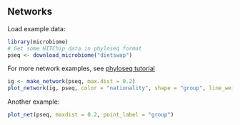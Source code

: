 
## Networks

Load example data:

```r
library(microbiome)
# Get some HITChip data in phyloseq format
pseq <- download_microbiome("dietswap")
```

For more network examples, see [phyloseq tutorial](http://joey711.github.io/phyloseq/plot_network-examples)

```r
ig <- make_network(pseq, max.dist = 0.2)
plot_network(ig, pseq, color = "nationality", shape = "group", line_weight = 0.4, label = "sample")
```

Another example:

```r
plot_net(pseq, maxdist = 0.2, point_label = "group")
```

